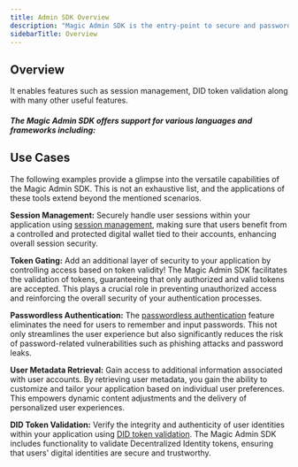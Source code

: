 ```yaml
---
title: Admin SDK Overview
description: "Magic Admin SDK is the entry-point to secure and passwordless authentication for your application."
sidebarTitle: Overview
---
```


## Overview

It enables features such as session management, DID token validation along with many other useful features.

##### The Magic Admin SDK offers support for various languages and frameworks including:

<CardGroup cols={3}>
  <Card
    title="Overview"
    icon="server"
    href="/docs/embedded-wallet/api/server-side-sdks/overview"
    horizontal
    iconType="solid"
  />
  <Card
    title="Ruby"
    icon="gem"
    href="/docs/embedded-wallet/api/server-side-sdks/ruby"
    horizontal
    iconType="solid"
  />
  <Card
    title="Python"
    icon="python"
    href="/docs/embedded-wallet/api/server-side-sdks/python"
    horizontal
    iconType="solid"
  />
  <Card
    title="PHP"
    icon="php"
    href="/docs/embedded-wallet/api/server-side-sdks/php"
    horizontal
    iconType="solid"
  />
  <Card
    title="Laravel"
    icon="laravel"
    href="/docs/embedded-wallet/api/server-side-sdks/laravel"
    horizontal
    iconType="solid"
  />
  <Card
    title="Node"
    icon="node-js"
    href="/docs/embedded-wallet/api/server-side-sdks/node"
    horizontal
    iconType="solid"
  />
  <Card
    title="Go"
    icon="code"
    href="/docs/embedded-wallet/api/server-side-sdks/go"
    horizontal
    iconType="solid"
  />
</CardGroup>

## Use Cases

The following examples provide a glimpse into the versatile capabilities of the Magic Admin SDK. This is not an exhaustive list, and the applications of these tools extend beyond the mentioned scenarios.

**Session Management:** Securely handle user sessions within your application using [session management](/docs/embedded-wallet/authentication/security/session-management), making sure that users benefit from a controlled and protected digital wallet tied to their accounts, enhancing overall session security.

**Token Gating:** Add an additional layer of security to your application by controlling access based on token validity! The Magic Admin SDK facilitates the validation of tokens, guaranteeing that only authorized and valid tokens are accepted. This plays a crucial role in preventing unauthorized access and reinforcing the overall security of your authentication processes.

**Passwordless Authentication:** The [passwordless authentication](/docs/embedded-wallet/authentication/overview) feature eliminates the need for users to remember and input passwords. This not only streamlines the user experience but also significantly reduces the risk of password-related vulnerabilities such as phishing attacks and password leaks.

**User Metadata Retrieval:** Gain access to additional information associated with user accounts. By retrieving user metadata, you gain the ability to customize and tailor your application based on individual user preferences. This empowers dynamic content adjustments and the delivery of personalized user experiences.

**DID Token Validation:** Verify the integrity and authenticity of user identities within your application using [DID token validation](/docs/embedded-wallet/authentication/features/decentralized-id). The Magic Admin SDK includes functionality to validate Decentralized Identity tokens, ensuring that users' digital identities are secure and trustworthy. **⁠**
